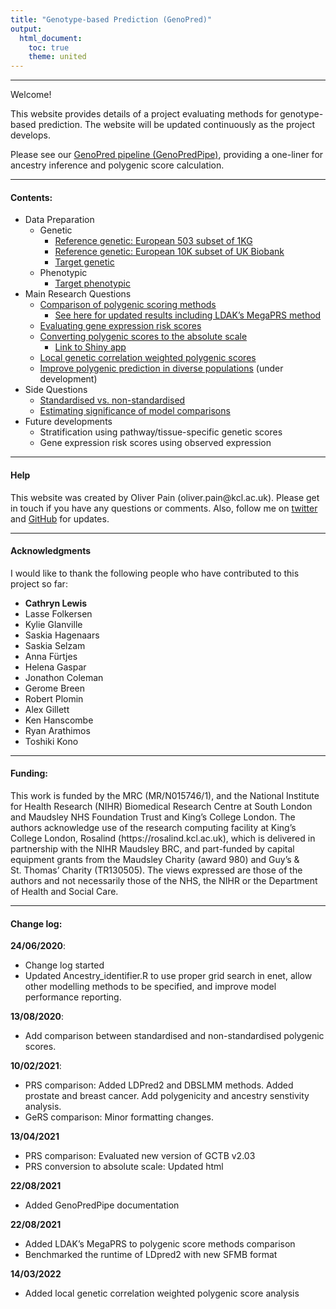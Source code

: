 ```yaml
---
title: "Genotype-based Prediction (GenoPred)"
output: 
  html_document:
    toc: true
    theme: united
---
```


***

Welcome!

This website provides details of a project evaluating methods for genotype-based prediction. The website will be updated continuously as the project develops.

Please see our [GenoPred pipeline (GenoPredPipe)](https://github.com/opain/GenoPred/tree/master/GenoPredPipe), providing a one-liner for ancestry inference and polygenic score calculation.

***

#### Contents:

* Data Preparation
  * Genetic
    * [Reference genetic: European 503 subset of 1KG](Pipeline_prep.html)
    * [Reference genetic: European 10K subset of UK Biobank](Pipeline_prep_withUKBB_ref.html)
    * [Target genetic](Genotype-based_scoring_in_target_samples.html)
  * Phenotypic
    * [Target phenotypic](Target_sample_phenotype_prep.html)
    
* Main Research Questions
  * [Comparison of polygenic scoring methods](Determine_optimal_polygenic_scoring_approach.html)
    * [See here for updated results including LDAK's MegaPRS method](Determine_optimal_polygenic_scoring_approach_update_21102021.html)
  * [Evaluating gene expression risk scores](Functionally_informed_prediction.html)
  * [Converting polygenic scores to the absolute scale](Absolute_Conversion.html)
    * [Link to Shiny app](PRS_to_Abs_tool.html)
  * [Local genetic correlation weighted polygenic scores](local_rG_weighted_pgs.html)
  * [Improve polygenic prediction in diverse populations](DiverseAncestry.html) (under development)

* Side Questions 
  * [Standardised vs. non-standardised](standardised_vs_nonstandarised.html)
  * [Estimating significance of model comparisons](Z-test_vs_ANOVA_V2.html)

* Future developments
  * Stratification using pathway/tissue-specific genetic scores
  * Gene expression risk scores using observed expression

***

#### Help

This website was created by Oliver Pain (oliver.pain@kcl.ac.uk). Please get in touch if you have any questions or comments. Also, follow me on [twitter](https://twitter.com/ollie_pain) and [GitHub](https://github.com/opain) for updates.

***

#### Acknowledgments

I would like to thank the following people who have contributed to this project so far:

* **Cathryn Lewis**
* Lasse Folkersen
* Kylie Glanville
* Saskia Hagenaars
* Saskia Selzam
* Anna F&uuml;rtjes
* Helena Gaspar
* Jonathon Coleman
* Gerome Breen
* Robert Plomin
* Alex Gillett
* Ken Hanscombe
* Ryan Arathimos
* Toshiki Kono

***

#### Funding:

This work is funded by the MRC (MR/N015746/1), and the National Institute for Health Research (NIHR) Biomedical Research Centre at South London and Maudsley NHS Foundation Trust and King’s College London. The authors acknowledge use of the research computing facility at King’s College London, Rosalind (https://rosalind.kcl.ac.uk), which is delivered in partnership with the NIHR Maudsley BRC, and part-funded by capital equipment grants from the Maudsley Charity (award 980) and Guy’s & St. Thomas’ Charity (TR130505). The views expressed are those of the authors and not necessarily those of the NHS, the NIHR or the Department of Health and Social Care. 

***

#### Change log:

**24/06/2020**:

* Change log started
* Updated Ancestry_identifier.R to use proper grid search in enet, allow other modelling methods to be specified, and improve model performance reporting.

**13/08/2020**:

* Add comparison between standardised and non-standardised polygenic scores.

**10/02/2021**:

* PRS comparison: Added LDPred2 and DBSLMM methods. Added prostate and breast cancer. Add polygenicity and ancestry senstivity analysis.
* GeRS comparison: Minor formatting changes.

**13/04/2021**

* PRS comparison: Evaluated new version of GCTB v2.03
* PRS conversion to absolute scale: Updated html

**22/08/2021**

* Added GenoPredPipe documentation

**22/08/2021**

* Added LDAK's MegaPRS to polygenic score methods comparison
* Benchmarked the runtime of LDpred2 with new SFMB format

**14/03/2022**

* Added local genetic correlation weighted polygenic score analysis

